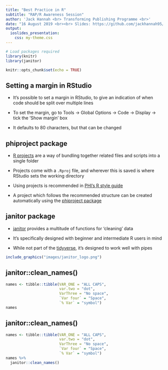 ```yaml
---
title: "Best Practice in R"
subtitle: "RAP/R Awareness Session"
author: 'Jack Hannah <br> Transforming Publishing Programme <br>'
date: "16 August 2019 <br><br> Slides: https://github.com/jackhannah95/rap-awareness"
output:
  ioslides_presentation:
    css: my-theme.css
---
```


```r
# Load packages required
library(knitr)
library(janitor)

knitr::opts_chunk$set(echo = TRUE)
```

## Setting a margin in RStudio

- It's possible to set a margin in RStudio, to give an indication of when code should be split over multiple lines


- To set the margin, go to Tools -> Global Options -> Code -> Display -> tick the 'Show margin' box


- It defaults to 80 characters, but that can be changed


## phiproject package

- [R projects](https://support.rstudio.com/hc/en-us/articles/200526207-Using-Projects) are a way of bundling together related files and scripts into a single folder

- Projects come with a `.Rproj` file, and wherever this is saved is where RStudio sets the working directory

- Using projects is recommended in [PHI's R style guide](https://github.com/Health-SocialCare-Scotland/R-Resources/blob/master/PHI%20R%20style%20guide.md)

- A project which follows the recommended structure can be created automatically using the [phiproject package](https://github.com/Health-SocialCare-Scotland/phiproject])


## janitor package

- [janitor](https://github.com/sfirke/janitor) provides a multitude of functions for 'cleaning' data

- It's specifically designed with beginner and intermediate R users in mind

- While not part of the [tidyverse](https://www.tidyverse.org/packages/), it's designed to work well with pipes

```r
include_graphics("images/janitor_logo.png")
```


## janitor::clean_names()

```r
names <- tibble::tibble(VAR_ONE = "ALL CAPS",
                        var.two = "dot",
                        VarThree = "No space",
                        `Var four` = "Space",
                        `% Var` = "symbol")
names
```


## janitor::clean_names()

```r
names <- tibble::tibble(VAR_ONE = "ALL CAPS",
                        var.two = "dot",
                        VarThree = "No space",
                        `Var four` = "Space",
                        `% Var` = "symbol")
names %>%
  janitor::clean_names()
```